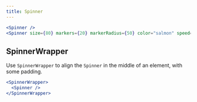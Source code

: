 ```yaml
---
title: Spinner
---
```


```jsx
<Spinner />
<Spinner size={80} markers={20} markerRadius={50} color="salmon" speed={2000} />
```

## SpinnerWrapper

Use `SpinnerWrapper` to align the `Spinner` in the middle of an element, with some padding.

```jsx
<SpinnerWrapper>
  <Spinner />
</SpinnerWrapper>
```
